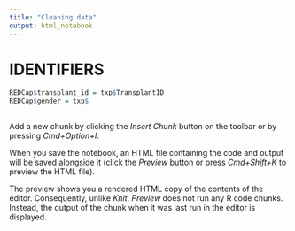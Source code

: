 ```yaml
---
title: "Cleaning data"
output: html_notebook
---
```



# IDENTIFIERS
```r
REDCap$transplant_id = txp$TransplantID
REDCap$gender = txp$
  
```

Add a new chunk by clicking the *Insert Chunk* button on the toolbar or by pressing *Cmd+Option+I*.

When you save the notebook, an HTML file containing the code and output will be saved alongside it (click the *Preview* button or press *Cmd+Shift+K* to preview the HTML file). 

The preview shows you a rendered HTML copy of the contents of the editor. Consequently, unlike *Knit*, *Preview* does not run any R code chunks. Instead, the output of the chunk when it was last run in the editor is displayed.

